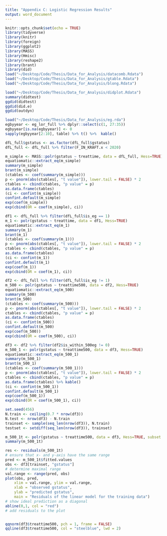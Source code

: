 ```yaml
---
title: "Appendix C: Logistic Regression Results"
output: word_document
---
```


```r
knitr::opts_chunk$set(echo = TRUE)
library(tidyverse)
library(knitr)
library(foreign)
library(ggplot2)
library(MASS)
library(Hmisc)
library(reshape2)
library(brant)
library(did)
load("~/Desktop/Code/Thesis/Data_for_Analysis/datacomb.Rdata")
load("~/Desktop/Code/Thesis/Data_for_Analysis/gtable.Rdata")
load("~/Desktop/Code/Thesis/Data_for_Analysis/blong.Rdata")
```

```r
load("~/Desktop/Code/Thesis/Data_for_Analysis/didplot.Rdata")
summary(didtest)
ggdid(didtest)
ggdid(did.e)
ggdid(outdyn)
```

```r
load("~/Desktop/Code/Thesis/Data_for_Analysis/eg.rda")
egbyyear <- eg_lor_full %>% dplyr::select(c(1, 27:35))
egbyyear[is.na(egbyyear)] <- 0
sapply(egbyyear[2:10], table) %>% t() %>%  kable()
```

```r
dfL_full$gstatus <- as.factor(dfL_full$gstatus)
dfL_full <- dfL_full %>% filter(F_IN_KRAFT.x < 2020)
```

```r
m_simple <- MASS::polr(gstatus ~ treattime, data = dfL_full, Hess=TRUE)
equatiomatic::extract_eq(m_simple)
summary(m_simple)
brant(m_simple)
(ctables <- coef(summary(m_simple)))
p <- pnorm(abs(ctables[, "t value"]), lower.tail = FALSE) * 2
ctables <- cbind(ctables, "p value" = p)
as.data.frame(ctables)
(ci <- confint(m_simple))
confint.default(m_simple)
exp(coef(m_simple))
exp(cbind(OR = coef(m_simple), ci))
```

```r
df1 <- dfL_full %>% filter(dfL_full$is_eg == 1)
m_1 <- polr(gstatus ~ treattime, data = df1, Hess=TRUE)
equatiomatic::extract_eq(m_1)
summary(m_1)
brant(m_1)
(ctables <- coef(summary(m_1)))
p <- pnorm(abs(ctables[, "t value"]), lower.tail = FALSE) * 2
ctables <- cbind(ctables, "p value" = p)
as.data.frame(ctables)
(ci <- confint(m_1))
confint.default(m_1)
exp(coef(m_1))
exp(cbind(OR = coef(m_1), ci))
```

```r
df2 <- dfL_full %>% filter(dfL_full$is_eg != 1)
m_500 <- polr(gstatus ~ treattime500, data = df2, Hess=TRUE)
equatiomatic::extract_eq(m_500)
summary(m_500)
brant(m_500)
(ctables <- coef(summary(m_500)))
p <- pnorm(abs(ctables[, "t value"]), lower.tail = FALSE) * 2
ctables <- cbind(ctables, "p value" = p)
as.data.frame(ctables)
(ci <- confint(m_500))
confint.default(m_500)
exp(coef(m_500))
exp(cbind(OR = coef(m_500), ci))
```

```r
df3 <- df2 %>% filter(df2$is_within_500eg != 0)
m_500_1 <- polr(gstatus ~ treattime500, data = df3, Hess=TRUE)
equatiomatic::extract_eq(m_500_1)
summary(m_500_1)
brant(m_500_1)
(ctables <- coef(summary(m_500_1)))
p <- pnorm(abs(ctables[, "t value"]), lower.tail = FALSE) * 2
ctables <- cbind(ctables, "p value" = p)
as.data.frame(ctables) %>% kable()
(ci <- confint(m_500_1))
confint.default(m_500_1)
exp(coef(m_500_1))
exp(cbind(OR = coef(m_500_1), ci))

set.seed(456)
N.train <- ceiling(0.7 * nrow(df3))
N.test <- nrow(df3) - N.train
trainset <- sample(seq_len(nrow(df3)), N.train)
testset <- setdiff(seq_len(nrow(df3)), trainset)

m_500_1t <- polr(gstatus ~ treattime500, data = df3, Hess=TRUE, subset = trainset)
summary(m_500_1t)

res <- residuals(m_500_1t)
# ensure that x- and y-axis have the same range
pred <- m_500_1t$fitted.values
obs <- df3[trainset, "gstatus"]
# determine maximal range
val.range <- range(pred, obs)
plot(obs, pred, 
    xlim = val.range, ylim = val.range,  
    xlab = "observed gstatus", 
    ylab = "predicted gstatus",
    main = "Residuals of the linear model for the training data")
# show ideal prediction as a diagonal
abline(0,1, col = "red")
# add residuals to the plot


qqnorm(df3$treattime500, pch = 1, frame = FALSE)
qqline(df3$treattime500, col = "steelblue", lwd = 2)
```
















